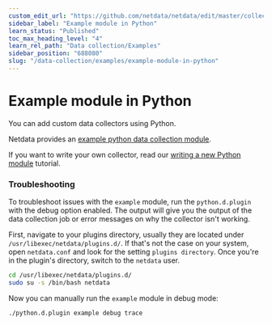 ```yaml
---
custom_edit_url: "https://github.com/netdata/netdata/edit/master/collectors/python.d.plugin/example/README.md"
sidebar_label: "Example module in Python"
learn_status: "Published"
toc_max_heading_level: "4"
learn_rel_path: "Data collection/Examples"
sidebar_position: "688080"
slug: "/data-collection/examples/example-module-in-python"
---
```



# Example module in Python

You can add custom data collectors using Python.

Netdata provides an [example python data collection module](https://github.com/netdata/netdata/tree/master/collectors/python.d.plugin/example).

If you want to write your own collector, read our [writing a new Python module](/docs/data-collection/external-plugins/python.d.plugin#how-to-write-a-new-module) tutorial.


### Troubleshooting

To troubleshoot issues with the `example` module, run the `python.d.plugin` with the debug option enabled. The 
output will give you the output of the data collection job or error messages on why the collector isn't working.

First, navigate to your plugins directory, usually they are located under `/usr/libexec/netdata/plugins.d/`. If that's 
not the case on your system, open `netdata.conf` and look for the setting `plugins directory`. Once you're in the 
plugin's directory, switch to the `netdata` user.

```bash
cd /usr/libexec/netdata/plugins.d/
sudo su -s /bin/bash netdata
```

Now you can manually run the `example` module in debug mode:

```bash
./python.d.plugin example debug trace
```


